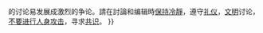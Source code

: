{{tmbox
| type      = notice
| image     = [[File:Peace dove icon.svg|50px|和平鸽]]
| style     = background: {{{1|#F8EABA}}}; font-size: {{{size|95}}}%
| text      = 有关此{{{2|{{pagetype}}}}}的讨论易发展成激烈的争论。請在討論和编辑時[[Wikipedia:在任何时候保持冷静|保持冷靜]]，遵守[[Wikipedia:礼仪|礼仪]]，[[Wikipedia:文明|文明]]讨论，[[Wikipedia:不要人身攻击|不要进行人身攻击]]，寻求[[Wikipedia:共识|共识]]。
}}
{{check talk}}<noinclude>
{{Documentation}}</noinclude>